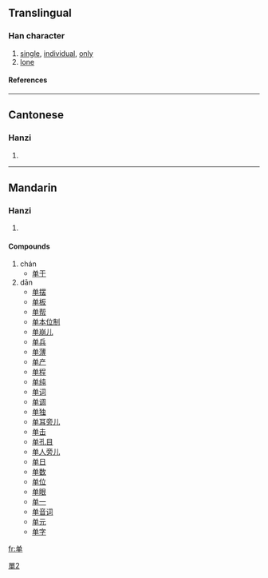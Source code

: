 {{see|單}}

==Translingual==
===Han character===
{{Han char|rn=24|rad=十|as=06|sn=8|four=|canj=金田十 (CWJ)}}
# [[single]], [[individual]], [[only]]
# [[lone]]
====References====
{{Han ref|kx=0157.041|dkj=02749|hdz=10246.030|uh=5355|ud=21333}}
----
==Cantonese==
===Hanzi===
{{yue-hanzi|jyut=|y=[[daan1]]}}
# {{defn|Cantonese}}
----
==Mandarin==
===Hanzi===
{{cmn-hanzi|tra=單|pin=[[dān]] ([[dan1]]), [[chán]] ([[chan2]]), [[shàn]] ([[shan4]])|wg=tan<sup>1</sup>}}
# {{defn|Mandarin}}

====Compounds====
#chán
#*[[单于]]
#dān
#*[[单摆]]
#*[[单板]]
#*[[单帮]]
#*[[单本位制]]
#*[[单崩儿]]
#*[[单兵]]
#*[[单薄]]
#*[[单产]]
#*[[单程]]
#*[[单纯]]
#*[[单词]]
#*[[单调]]
#*[[单独]]
#*[[单耳旁儿]]
#*[[单击]]
#*[[单孔目]]
#*[[单人旁儿]]
#*[[单日]]
#*[[单数]]
#*[[单位]]
#*[[单眼]]
#*[[单一]]
#*[[单音词]]
#*[[单元]]
#*[[单字]]

[[Category:CJKV characters simplified differently in Japan and China|單2]]

[[fr:单]]